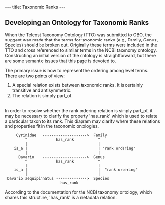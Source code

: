 ---
title: Taxonomic Ranks
---

== Developing an Ontology for Taxonomic Ranks ==

When the Teleost Taxonomy Ontology (TTO) was submitted to OBO, the suggest was made that the terms for taxonomic ranks (e.g., Family, Genus, Species) should be broken out.  Originally these terms were included in the TTO and cross referenced to similar terms in the NCBI taxonomy ontology.  Constructing an initial version of the ontology is straightforward, but there are some semantic issues that this page is devoted to.  

The primary issue is how to represent the ordering among level terms.  There are two points of view:
<ol>
<li>A special relation exists between taxonomic ranks.  It is certainly transitive and antisymmetric.
<li>The relation is simply part_of.
</ol>
<br>
In order to resolve whether the rank ordering relation is simply part_of, it may be necessary to clarify the property 'has_rank' which is used to relate a particular taxon to its rank.  This diagram may clarify where these relations and properties fit in the taxonomic ontologies.

      Cyrinidae   -------------------->  Family
          ^             has_rank           ^
          |                                |
     is_a |                                | "rank ordering"
          |                                |
       Davario    -------------------->  Genus
          ^             has_rank           ^
          |                                |
     is_a |                                |  "rank ordering"
          |                                |
  Davario aequipinnatus -------------->  Species
                          has_rank

According to the documentation for the NCBI taxonomy ontology, which shares this structure, 'has_rank' is a metadata relation.